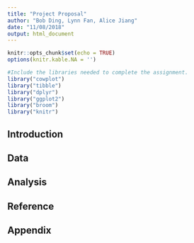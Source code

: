 ```yaml
---
title: "Project Proposal"
author: "Bob Ding, Lynn Fan, Alice Jiang"
date: "11/08/2018"
output: html_document
---
```


```r
knitr::opts_chunk$set(echo = TRUE)
options(knitr.kable.NA = '')
```

```r
#Include the libraries needed to complete the assignment.
library("cowplot")
library("tibble")
library("dplyr")
library("ggplot2")
library("broom")
library("knitr")
```
## Introduction
## Data
## Analysis
## Reference
## Appendix

<!-- Label each question and question part (if applicable) clearly using R Markdown syntax. -->



